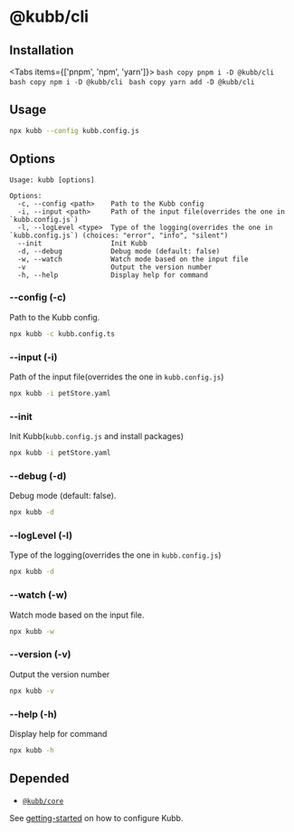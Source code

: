 
# @kubb/cli

## Installation

<Tabs items={['pnpm', 'npm', 'yarn']}>
  <Tab>
    ```bash copy
    pnpm i -D @kubb/cli
    ```
  </Tab>
    <Tab>
    ```bash copy
    npm i -D @kubb/cli
    ```
  </Tab>
    <Tab>
    ```bash copy
    yarn add -D @kubb/cli
    ```
  </Tab>
</Tabs>

## Usage

```sh copy
npx kubb --config kubb.config.js
```

## Options

```mdx
Usage: kubb [options]

Options:
  -c, --config <path>    Path to the Kubb config
  -i, --input <path>     Path of the input file(overrides the one in `kubb.config.js`)
  -l, --logLevel <type>  Type of the logging(overrides the one in `kubb.config.js`) (choices: "error", "info", "silent")
  --init                 Init Kubb
  -d, --debug            Debug mode (default: false)
  -w, --watch            Watch mode based on the input file
  -v                     Output the version number
  -h, --help             Display help for command
```

### --config (-c)

Path to the Kubb config.

```sh copy
npx kubb -c kubb.config.ts
```

### --input (-i)

Path of the input file(overrides the one in `kubb.config.js`)

```sh copy
npx kubb -i petStore.yaml
```

### --init

Init Kubb(`kubb.config.js` and install packages)

```sh copy
npx kubb -i petStore.yaml
```

### --debug (-d)

Debug mode (default: false).

```sh copy
npx kubb -d
```

### --logLevel (-l)

Type of the logging(overrides the one in `kubb.config.js`)

```sh copy
npx kubb -d
```

### --watch (-w)

Watch mode based on the input file.

```sh copy
npx kubb -w
```

### --version (-v)

Output the version number

```sh copy
npx kubb -v
```

### --help (-h)

Display help for command

```sh copy
npx kubb -h
```

## Depended

- [`@kubb/core`](/docs/usage/core)

See [getting-started](/docs/getting-started) on how to configure Kubb.
